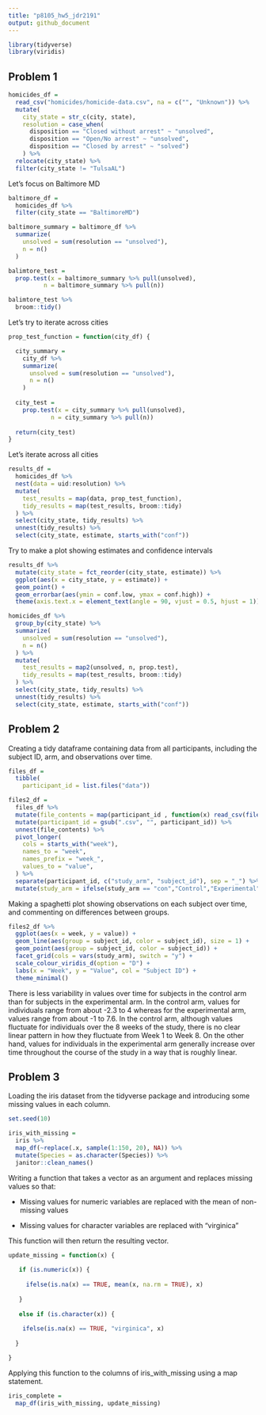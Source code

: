 ```yaml
---
title: "p8105_hw5_jdr2191"
output: github_document
---
```

```r
library(tidyverse)
library(viridis)
```

## Problem 1
```r
homicides_df = 
  read_csv("homicides/homicide-data.csv", na = c("", "Unknown")) %>% 
  mutate(
    city_state = str_c(city, state),
    resolution = case_when(
      disposition == "Closed without arrest" ~ "unsolved",
      disposition == "Open/No arrest" ~ "unsolved",
      disposition == "Closed by arrest" ~ "solved")
    ) %>% 
  relocate(city_state) %>% 
  filter(city_state != "TulsaAL")
```

Let's focus on Baltimore MD 
```r
baltimore_df = 
  homicides_df %>% 
  filter(city_state == "BaltimoreMD")

baltimore_summary = baltimore_df %>% 
  summarize(
    unsolved = sum(resolution == "unsolved"),
    n = n()
  )

balimtore_test = 
  prop.test(x = baltimore_summary %>% pull(unsolved), 
          n = baltimore_summary %>% pull(n))

balimtore_test %>% 
  broom::tidy()
```

Let's try to iterate across cities
```r
prop_test_function = function(city_df) {

  city_summary = 
    city_df %>% 
    summarize(
      unsolved = sum(resolution == "unsolved"),
      n = n()
    )
  
  city_test = 
    prop.test(x = city_summary %>% pull(unsolved), 
            n = city_summary %>% pull(n))
  
  return(city_test)
}

```

Let's iterate across all cities
```r
results_df = 
  homicides_df %>% 
  nest(data = uid:resolution) %>% 
  mutate(
    test_results = map(data, prop_test_function),
    tidy_results = map(test_results, broom::tidy)
  ) %>% 
  select(city_state, tidy_results) %>% 
  unnest(tidy_results) %>% 
  select(city_state, estimate, starts_with("conf"))
```

Try to make a plot showing estimates and confidence intervals 
```r
results_df %>% 
  mutate(city_state = fct_reorder(city_state, estimate)) %>% 
  ggplot(aes(x = city_state, y = estimate)) +
  geom_point() +
  geom_errorbar(aes(ymin = conf.low, ymax = conf.high)) + 
  theme(axis.text.x = element_text(angle = 90, vjust = 0.5, hjust = 1))
```

```r
homicides_df %>% 
  group_by(city_state) %>% 
  summarize(
    unsolved = sum(resolution == "unsolved"),
    n = n()
  ) %>% 
  mutate(
    test_results = map2(unsolved, n, prop.test), 
    tidy_results = map(test_results, broom::tidy)
  ) %>% 
  select(city_state, tidy_results) %>% 
  unnest(tidy_results) %>% 
  select(city_state, estimate, starts_with("conf"))
```

## Problem 2

Creating a tidy dataframe containing data from all participants, including the subject ID, arm, and observations over time.
```r
files_df =
  tibble(
    participant_id = list.files("data")) 

files2_df =
  files_df %>%
  mutate(file_contents = map(participant_id , function(x) read_csv(file.path("data", x)))) %>%
  mutate(participant_id = gsub(".csv", "", participant_id)) %>%
  unnest(file_contents) %>%
  pivot_longer(
    cols = starts_with("week"),
    names_to = "week",
    names_prefix = "week_",
    values_to = "value",
  ) %>%
  separate(participant_id, c("study_arm", "subject_id"), sep = "_") %>%
  mutate(study_arm = ifelse(study_arm == "con","Control","Experimental"))
```

Making a spaghetti plot showing observations on each subject over time, and commenting on differences between groups.
```r
files2_df %>%
  ggplot(aes(x = week, y = value)) +
  geom_line(aes(group = subject_id, color = subject_id), size = 1) +
  geom_point(aes(group = subject_id, color = subject_id)) +
  facet_grid(cols = vars(study_arm), switch = "y") + 
  scale_colour_viridis_d(option = "D") + 
  labs(x = "Week", y = "Value", col = "Subject ID") +
  theme_minimal()
```

There is less variability in values over time for subjects in the control arm than for subjects in the experimental arm. In the control arm, values for individuals range from about -2.3 to 4 whereas for the experimental arm, values range from about -1 to 7.6. In the control arm, although values fluctuate for individuals over the 8 weeks of the study, there is no clear linear pattern in how they fluctuate from Week 1 to Week 8. On the other hand, values for individuals in the experimental arm generally increase over time throughout the course of the study in a way that is roughly linear. 

## Problem 3

Loading the iris dataset from the tidyverse package and introducing some missing values in each column.
```r
set.seed(10)

iris_with_missing = 
  iris %>%
  map_df(~replace(.x, sample(1:150, 20), NA)) %>%
  mutate(Species = as.character(Species)) %>%
  janitor::clean_names()
```

Writing a function that takes a vector as an argument and replaces missing values so that:

* Missing values for numeric variables are replaced with the mean of non-missing values

* Missing values for character variables are replaced with "virginica"

This function will then return the resulting vector. 
```r
update_missing = function(x) {
  
   if (is.numeric(x)) {
     
     ifelse(is.na(x) == TRUE, mean(x, na.rm = TRUE), x)
     
   }
  
   else if (is.character(x)) {
    
    ifelse(is.na(x) == TRUE, "virginica", x)
    
  }

}
```

Applying this function to the columns of iris_with_missing using a map statement.
```r
iris_complete = 
  map_df(iris_with_missing, update_missing)
```

